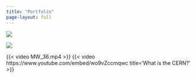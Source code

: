 ```yaml
--- 
title: "Portfolio"
page-layout: full
---
```

::: {layout-ncol=2}

![](Trending.jpg)

![](Budget.jpg)

:::

::: {layout-ncol=2}

{{< video MW_36.mp4 >}}
{{< video https://www.youtube.com/embed/wo9vZccmqwc 
    title='What is the CERN?' 
>}}

:::
